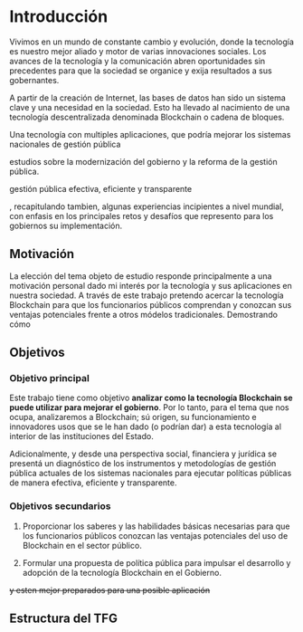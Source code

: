 # Introducción

Vivimos en un mundo de constante cambio y evolución, donde la tecnología es nuestro mejor aliado y motor de varias innovaciones sociales. Los avances de la tecnología y la comunicación abren oportunidades sin precedentes para que la sociedad se organice y exija resultados a sus gobernantes.

A partir de la creación de Internet, las bases de datos han sido un sistema clave y una necesidad en la sociedad. Esto ha llevado al nacimiento de una tecnología descentralizada denominada Blockchain o cadena de bloques.

Una tecnología con multiples aplicaciones, que podría mejorar los sistemas nacionales de gestión pública


 estudios sobre la modernización del gobierno y la reforma de la gestión
pública. 

 gestión pública efectiva, eficiente y transparente


, recapitulando tambien, algunas experiencias incipientes a nivel mundial, con enfasis en los principales retos y desafíos que represento para los gobiernos su implementación.

## Motivación

La elección del tema objeto de estudio responde principalmente a una motivación personal dado mi interés por la tecnología y sus aplicaciones en nuestra sociedad. A través de este trabajo pretendo acercar la tecnología Blockchain para que los funcionarios públicos comprendan y conozcan sus ventajas potenciales frente a otros módelos tradicionales. Demostrando cómo 

## Objetivos

### Objetivo principal

Este trabajo tiene como objetivo **analizar como la tecnología Blockchain se puede utilizar para mejorar el gobierno**. Por lo tanto, para el tema que nos ocupa, analizaremos a Blockchain; sú origen, su funcionamiento e innovadores usos que se le han dado (o podrían dar) a esta tecnología al interior de las instituciones del Estado.

Adicionalmente, y desde una perspectiva social, financiera y jurídica se presentá un diagnóstico de los instrumentos y metodologías de gestión pública actuales de los sistemas nacionales para ejecutar políticas públicas de manera efectiva, eficiente y transparente.

### Objetivos secundarios

1. Proporcionar los saberes y las habilidades básicas necesarias para que los funcionarios públicos conozcan las ventajas potenciales del uso de Blockchain en el sector público.

2. Formular una propuesta de política pública para impulsar el desarrollo y adopción de la tecnología Blockchain en el Gobierno.

~~y esten mejor preparados para una posible aplicación~~

## Estructura del TFG